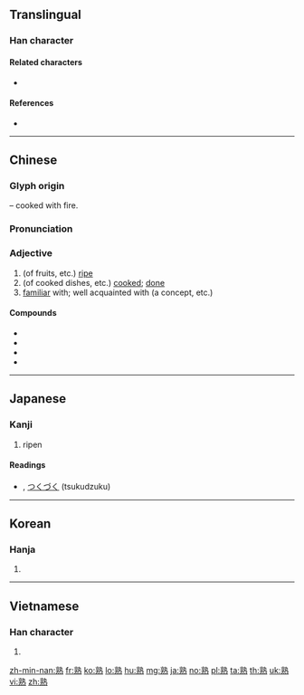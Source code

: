 {{character info/new}}
{{also|熱}}
==Translingual==

===Han character===
{{Han char|rn=86|rad=火|as=11|sn=15|four=05331|canj=YIF|ids=⿱孰灬}}

====Related characters====
* {{zh-l|塾}}

====References====
* {{Han ref|kx=0680.200|dkj=19332|dj=1091.250|hdz=32231.030|uh=719F|ud=29087|bh=BCF4|bd=48372}}

----

==Chinese==
{{zh-forms}}

===Glyph origin===
{{Han etym}}
{{Han compound|孰|火|alt2=灬|t2=fire|ls=psc|c1=p|c2=s}} – cooked with fire.

===Pronunciation===
{{zh-pron
|m=熟
|ma=zh-shú.ogg
|c=suk6
|mn=qz,xm,zz:sio̍k/qz:sia̍k/tw,xm,zz:se̍k
|mn_note=sio̍k - literary; sia̍k/se̍k - vernacular
|mc=y
|oc=y
|cat=a
}}

===Adjective===
{{zh-adj}}

# (of fruits, etc.) [[ripe]]
# (of cooked dishes, etc.) [[cook]]ed; [[done]]
# [[familiar]] with; well acquainted with (a concept, etc.)

====Compounds====
* {{zh-l|熟悉|to be familiar, to know well; familiar}}
* {{zh-l|熟人}}
* {{zh-l|熟知}}
* {{zh-l|熟番}}

----

==Japanese==

===Kanji===
{{ja-kanji|grade=6|rs=火11}}

# ripen

====Readings====
* {{ja-readings|goon=[[じゅく]] (juku)|kanon=[[しゅく]] (shuku) {{non-joyo-reading}}|kun=[[うれる]] (ureru), [[にる]] (niru), [[つらつら]] (tsuratsura)}}, [[つくづく]] (tsukudzuku)

----

==Korean==

===Hanja===
{{ko-hanja|hangeul=숙|eumhun=|rv=suk|mr=suk|y=swuk}}

# {{defn|lang=ko|sort=火11}}

----

==Vietnamese==

===Han character===
{{vi-hantu|[[thục]]|rs=火11}}

# {{defn|lang=vi|sort=火11}}

[[zh-min-nan:熟]]
[[fr:熟]]
[[ko:熟]]
[[lo:熟]]
[[hu:熟]]
[[mg:熟]]
[[ja:熟]]
[[no:熟]]
[[pl:熟]]
[[ta:熟]]
[[th:熟]]
[[uk:熟]]
[[vi:熟]]
[[zh:熟]]